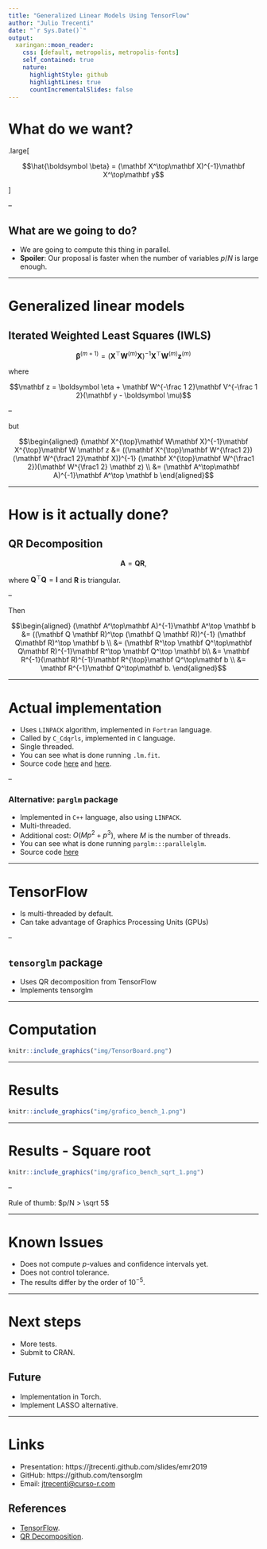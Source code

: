 ```yaml
---
title: "Generalized Linear Models Using TensorFlow"
author: "Julio Trecenti"
date: "`r Sys.Date()`"
output:
  xaringan::moon_reader:
    css: [default, metropolis, metropolis-fonts]
    self_contained: true
    nature:
      highlightStyle: github
      highlightLines: true
      countIncrementalSlides: false
---
```


<style type="text/css">
.remark-slide-content {
    font-size: 25px;
    padding: 1em 4em 1em 4em;
}
</style>

# What do we want?

.large[

$$\hat{\boldsymbol \beta} = (\mathbf X^\top\mathbf X)^{-1}\mathbf X^\top\mathbf y$$

]

--

## What are we going to do?

- We are going to compute this thing in parallel.
- **Spoiler**: Our proposal is faster when the number of variables $p/N$ is large enough.

---

# Generalized linear models

## Iterated Weighted Least Squares (IWLS)

$$\boldsymbol\beta^{(m+1)} = (\mathbf X^{\top}\mathbf W^{(m)}\mathbf X)^{-1}\mathbf X^{\top}\mathbf W^{(m)} \mathbf z^{(m)}$$

where

$$\mathbf z = \boldsymbol \eta + \mathbf W^{-\frac 1 2}\mathbf V^{-\frac 1 2}(\mathbf y - \boldsymbol \mu)$$

--

but

$$\begin{aligned}
(\mathbf X^{\top}\mathbf W\mathbf X)^{-1}\mathbf X^{\top}\mathbf W \mathbf z &= ((\mathbf X^{\top}\mathbf W^{\frac1 2})(\mathbf W^{\frac1 2}\mathbf X))^{-1} (\mathbf X^{\top}\mathbf W^{\frac1 2})(\mathbf W^{\frac1 2} \mathbf z) \\
&= (\mathbf A^\top\mathbf A)^{-1}\mathbf A^\top \mathbf b 
\end{aligned}$$

---

# How is it actually done?

## QR Decomposition

$$\mathbf A = \mathbf Q\mathbf R,$$

where $\mathbf Q^\top\mathbf Q = \mathbf I$ and $\mathbf R$ is triangular.

--

Then

$$\begin{aligned}
(\mathbf A^\top\mathbf A)^{-1}\mathbf A^\top \mathbf b &= ((\mathbf Q \mathbf R)^\top (\mathbf Q \mathbf R))^{-1} (\mathbf Q\mathbf R)^\top \mathbf b \\
&= (\mathbf R^\top \mathbf Q^\top\mathbf Q\mathbf R)^{-1}\mathbf R^\top \mathbf Q^\top \mathbf b\\
&= \mathbf R^{-1}(\mathbf R)^{-1}\mathbf R^{\top}\mathbf Q^\top\mathbf b \\
&= \mathbf R^{-1}\mathbf Q^\top\mathbf b.
\end{aligned}$$

---

# Actual implementation

- Uses `LINPACK` algorithm, implemented in `Fortran` language.
- Called by `C_Cdqrls`, implemented in `C` language.
- Single threaded.
- You can see what is done running `.lm.fit`. 
- Source code [here](https://github.com/SurajGupta/r-source/blob/master/src/library/stats/src/lm.c) and [here](https://github.com/SurajGupta/r-source/blob/a28e609e72ed7c47f6ddfbb86c85279a0750f0b7/src/appl/dqrls.f).

--

### Alternative: `parglm` package

- Implemented in `C++` language, also using `LINPACK`.
- Multi-threaded.
- Additional cost: $O(Mp^2+p^3)$, where $M$ is the number of threads.
- You can see what is done running `parglm:::parallelglm`. 
- Source code [here](https://github.com/boennecd/parglm/blob/master/src/parallel_qr.cpp)

---

# TensorFlow

- Is multi-threaded by default.
- Can take advantage of Graphics Processing Units (GPUs)

--

## `tensorglm` package

- Uses QR decomposition from TensorFlow
- Implements tensorglm

---

# Computation

```r
knitr::include_graphics("img/TensorBoard.png")
```

---

# Results

```r
knitr::include_graphics("img/grafico_bench_1.png")
```

---

# Results - Square root

```r
knitr::include_graphics("img/grafico_bench_sqrt_1.png")
```

--

Rule of thumb: $p/N > \sqrt 5$

---

# Known Issues

- Does not compute $p$-values and confidence intervals yet.
- Does not control tolerance.
- The results differ by the order of $10^{-5}$.

---

# Next steps

- More tests.
- Submit to CRAN.

## Future

- Implementation in Torch.
- Implement LASSO alternative.

---

# Links

- Presentation: https://jtrecenti.github.com/slides/emr2019
- GitHub: https://github.com/tensorglm
- Email: [jtrecenti@curso-r.com](mailto:jtrecenti@curso-r.com)

## References

- [TensorFlow]().
- [QR Decomposition]().
